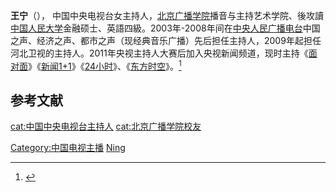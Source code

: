 {{Otheruses|王宁}}
{{藝人
| 姓名     = 王宁
| 類型     = 节目主持
| 圖片     =
| 圖片簡介 =
| 本名     =
| 英文名   =
| 暱稱     =
| 其他藝名 =
| 國籍     = {{PRC}}
| 民族     = [[汉族|汉族]]
| 籍貫     =
| 出生日期 = {{birth date and age|1980|8|25}}
| 出生地點 = {{CHN}}[[北京市|北京市]]
| 逝世日期 = <!-- {{Death date and age|YYYY|MM|DD|YYYY|MM|DD}}（死亡在前，出生在后） -->
| 逝世地點 =
| 職業     = [[主持人|主持人]]
| 語言     = [[普通話|國语]]、[[英语|英语]]
| 教育程度 = [[北京广播学院|北京广播学院]]<br>[[中国人民大学|中国人民大学]]金融硕士
| 宗教信仰 =
| 配偶     = 
| 兒女     =
| 父母     =
| 代表作   =
| 活躍年代 = 
| 經紀公司 =
| 獎項     =
| 網站     =
| module = {{Infobox bilibili personality
| embed = yes
| pseudonym = 宁听
| channel_url = 1266383426
| years_active = 2021年至今
| subscribers = 1833
| subscriber_date = {{FULLDATE|2021-10-01}}
}}
}}

'''王宁'''（{{bd|1980年|8月25日||}}）， 中国中央电视台女主持人，[[北京广播学院|北京广播学院]]播音与主持艺术学院、後攻讀[[中国人民大学|中国人民大学]]金融硕士、英語四級。2003年-2008年间在[[中央人民广播电台|中央人民广播电台]]中国之声、经济之声、都市之声（现经典音乐广播）先后担任主持人，2009年起担任河北卫视的主持人。2011年央视主持人大赛后加入央视新闻频道，现时主持《[[面对面_(中国中央电视台节目)|面对面]]》《[[新闻1+1|新闻1+1]]》《[[24小时_(节目)|24小时]]》、《[[东方时空|东方时空]]》。<ref>{{Cite web |url=http://news.xinhuanet.com/ent/2012-08/29/c_123646342.htm |title=新華網-王寧 |accessdate=2013-10-22 |archive-date=2013-11-15 |archive-url=https://web.archive.org/web/20131115184858/http://news.xinhuanet.com/ent/2012-08/29/c_123646342.htm |dead-url=no }}</ref>

==参考文献==
{{reflist}}

{{china-bio-stub}}
{{DEFAULTSORT:wang ning}}
[[cat:中国中央电视台主持人|cat:中国中央电视台主持人]]
[[cat:北京广播学院校友|cat:北京广播学院校友]]
[[Category:中国电视主播|Category:中国电视主播]]
[[Category:王姓|Ning]]